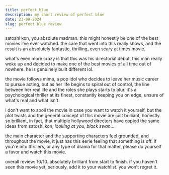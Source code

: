 ```yaml
---
title: perfect blue
description: my short review of perfect blue
date: 23-09-2024
slug: perfect blue review
---
```


satoshi kon, you absolute madman. this might honestly be one of the best movies i've ever watched. the care that went into this really shows, and the result is an absolutely fantastic, thrilling, even scary at times movie.

what's even more crazy is that this was his directorial debut, this man really woke up and decided to make one of the best movies of all time out of nowhere. he is genuinely built different lol.

the movie follows mima, a pop idol who decides to leave her music career to pursue acting, but as her life begins to spiral out of control, the line between her real life and the roles she plays starts to blur. it's a psychological thriller at its finest, constantly keeping you on edge, unsure of what's real and what isn't.

i don't want to spoil the movie in case you want to watch it yourself, but the plot twists and the general concept of this movie are just brilliant, honestly. so brilliant, in fact, that multiple hollywood directors have copied the same ideas from satoshi kon, *looking at you, black swan*...

the main character and the supporting characters feel grounded, and throughout the movie, it just has this eerie feeling that something is off. if you're into thrillers, or any type of drama for that matter, please do yourself a favor and watch this movie.

overall review: 10/10. absolutely brilliant from start to finish. if you haven't seen this movie yet, seriously, add it to your watchlist. you won’t regret it.